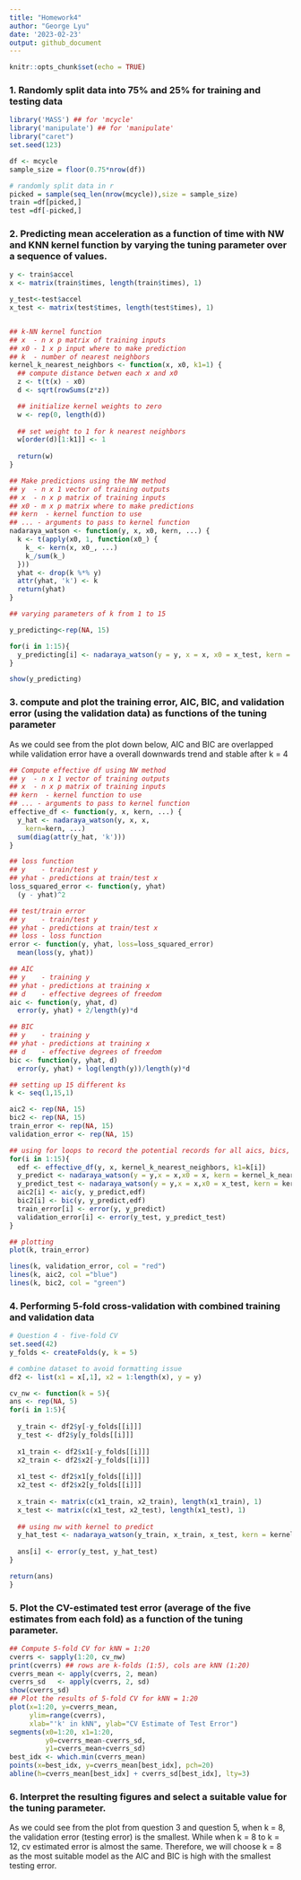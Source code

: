 ```yaml
---
title: "Homework4"
author: "George Lyu"
date: '2023-02-23'
output: github_document
---
```


```r
knitr::opts_chunk$set(echo = TRUE)
```



### 1. Randomly split data into 75% and 25% for training and testing data
```r
library('MASS') ## for 'mcycle'
library('manipulate') ## for 'manipulate'
library("caret")
set.seed(123)

df <- mcycle
sample_size = floor(0.75*nrow(df))

# randomly split data in r
picked = sample(seq_len(nrow(mcycle)),size = sample_size)
train =df[picked,]
test =df[-picked,]

```



### 2. Predicting mean acceleration as a function of time with NW and KNN kernel function by varying the tuning parameter over a sequence of values.
```r
y <- train$accel
x <- matrix(train$times, length(train$times), 1)

y_test<-test$accel
x_test <- matrix(test$times, length(test$times), 1)


## k-NN kernel function
## x  - n x p matrix of training inputs
## x0 - 1 x p input where to make prediction
## k  - number of nearest neighbors
kernel_k_nearest_neighbors <- function(x, x0, k1=1) {
  ## compute distance betwen each x and x0
  z <- t(t(x) - x0)
  d <- sqrt(rowSums(z*z))

  ## initialize kernel weights to zero
  w <- rep(0, length(d))
  
  ## set weight to 1 for k nearest neighbors
  w[order(d)[1:k1]] <- 1
  
  return(w)
}

## Make predictions using the NW method
## y  - n x 1 vector of training outputs
## x  - n x p matrix of training inputs
## x0 - m x p matrix where to make predictions
## kern  - kernel function to use
## ... - arguments to pass to kernel function
nadaraya_watson <- function(y, x, x0, kern, ...) {
  k <- t(apply(x0, 1, function(x0_) {
    k_ <- kern(x, x0_, ...)
    k_/sum(k_)
  }))
  yhat <- drop(k %*% y)
  attr(yhat, 'k') <- k
  return(yhat)
}

## varying parameters of k from 1 to 15

y_predicting<-rep(NA, 15)

for(i in 1:15){
  y_predicting[i] <- nadaraya_watson(y = y, x = x, x0 = x_test, kern = kernel_k_nearest_neighbors, k1 = i)
}

show(y_predicting)

```



### 3. compute and plot the training error, AIC, BIC, and validation error (using the validation data) as functions of the tuning parameter

As we could see from the plot down below, AIC and BIC are overlapped while validation error have a overall downwards trend and stable after k = 4
```r
## Compute effective df using NW method
## y  - n x 1 vector of training outputs
## x  - n x p matrix of training inputs
## kern  - kernel function to use
## ... - arguments to pass to kernel function
effective_df <- function(y, x, kern, ...) {
  y_hat <- nadaraya_watson(y, x, x,
    kern=kern, ...)
  sum(diag(attr(y_hat, 'k')))
}

## loss function
## y    - train/test y
## yhat - predictions at train/test x
loss_squared_error <- function(y, yhat)
  (y - yhat)^2

## test/train error
## y    - train/test y
## yhat - predictions at train/test x
## loss - loss function
error <- function(y, yhat, loss=loss_squared_error)
  mean(loss(y, yhat))

## AIC
## y    - training y
## yhat - predictions at training x
## d    - effective degrees of freedom
aic <- function(y, yhat, d)
  error(y, yhat) + 2/length(y)*d

## BIC
## y    - training y
## yhat - predictions at training x
## d    - effective degrees of freedom
bic <- function(y, yhat, d)
  error(y, yhat) + log(length(y))/length(y)*d

## setting up 15 different ks
k <- seq(1,15,1)

aic2 <- rep(NA, 15)
bic2 <- rep(NA, 15)
train_error <- rep(NA, 15)
validation_error <- rep(NA, 15)

## using for loops to record the potential records for all aics, bics, and validation error 
for(i in 1:15){
  edf <- effective_df(y, x, kernel_k_nearest_neighbors, k1=k[i])
  y_predict <- nadaraya_watson(y = y,x = x,x0 = x, kern = kernel_k_nearest_neighbors, k1 = k[i])
  y_predict_test <- nadaraya_watson(y = y,x = x,x0 = x_test, kern = kernel_k_nearest_neighbors, k1 = k[i])
  aic2[i] <- aic(y, y_predict,edf)
  bic2[i] <- bic(y, y_predict,edf)
  train_error[i] <- error(y, y_predict)
  validation_error[i] <- error(y_test, y_predict_test)
}

## plotting
plot(k, train_error)

lines(k, validation_error, col = "red")
lines(k, aic2, col ="blue")
lines(k, bic2, col = "green")
```



### 4. Performing 5-fold cross-validation with combined training and validation data

```r
# Question 4 - five-fold CV
set.seed(42)
y_folds <- createFolds(y, k = 5)

# combine dataset to avoid formatting issue
df2 <- list(x1 = x[,1], x2 = 1:length(x), y = y)

cv_nw <- function(k = 5){
ans <- rep(NA, 5)
for(i in 1:5){
  
  y_train <- df2$y[-y_folds[[i]]]
  y_test <- df2$y[y_folds[[i]]]
  
  x1_train <- df2$x1[-y_folds[[i]]]
  x2_train <- df2$x2[-y_folds[[i]]]
  
  x1_test <- df2$x1[y_folds[[i]]]
  x2_test <- df2$x2[y_folds[[i]]]
  
  x_train <- matrix(c(x1_train, x2_train), length(x1_train), 1)
  x_test <- matrix(c(x1_test, x2_test), length(x1_test), 1)
  
  ## using nw with kernel to predict
  y_hat_test <- nadaraya_watson(y_train, x_train, x_test, kern = kernel_k_nearest_neighbors, k = k)
  
  ans[i] <- error(y_test, y_hat_test)
}

return(ans)
}
```



### 5. Plot the CV-estimated test error (average of the five estimates from each fold) as a function of the tuning parameter.
```r
## Compute 5-fold CV for kNN = 1:20
cverrs <- sapply(1:20, cv_nw)
print(cverrs) ## rows are k-folds (1:5), cols are kNN (1:20)
cverrs_mean <- apply(cverrs, 2, mean)
cverrs_sd   <- apply(cverrs, 2, sd)
show(cverrs_sd)
## Plot the results of 5-fold CV for kNN = 1:20
plot(x=1:20, y=cverrs_mean, 
     ylim=range(cverrs),
     xlab="'k' in kNN", ylab="CV Estimate of Test Error")
segments(x0=1:20, x1=1:20,
         y0=cverrs_mean-cverrs_sd,
         y1=cverrs_mean+cverrs_sd)
best_idx <- which.min(cverrs_mean)
points(x=best_idx, y=cverrs_mean[best_idx], pch=20)
abline(h=cverrs_mean[best_idx] + cverrs_sd[best_idx], lty=3)
```


### 6. Interpret the resulting figures and select a suitable value for the tuning parameter.

As we could see from the plot from question 3 and question 5, when k = 8, the validation error (testing error) is the smallest. While when k = 8 to k = 12, cv estimated error is almost the same. Therefore, we will choose k = 8 as the most suitable model as the AIC and BIC is high with the smallest testing error.